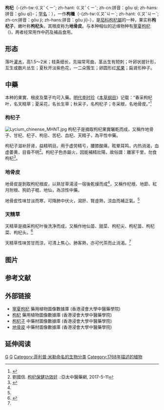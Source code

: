 {{Speciesbox
| image = Lycium chinense(siamak sabet) (2).jpg
| image_width = 250px
| image_caption = 枸杞的果實
| taxon=Lycium chinense
| authority = [[Mill.|Mill.]], 1768
|synonyms =
* ''Lycium barbarum'' var. ''chinense'' (Mill.) Aiton
* ''Lycium megistocarpum'' var. ''ovatum'' (Poir.) Dunal
* ''Lycium ovatum'' Poir.
* ''Lycium potaninii'' Pojark.
* ''Lycium rhombifolium'' Dippel
* ''Lycium sinense'' Gren.
* ''Lycium trewianum'' Roem. & Schult.
|synonyms_ref = <ref>{{cite web|url=http://www.theplantlist.org/tpl/record/tro-29605810|title=The Plant List: ''Lycium chinense'' var. ''chinense''|access-date=2019-02-11|archive-date=2020-03-30|archive-url=https://web.archive.org/web/20200330063805/http://www.theplantlist.org/tpl/record/tro-29605810|dead-url=no}}</ref><ref>{{cite web|url=http://www.theplantlist.org/tpl/record/tro-29604676|title=The Plant List: ''Lycium chinense'' var. ''potaninii''|access-date=2019-02-11|archive-date=2020-03-30|archive-url=https://web.archive.org/web/20200330063810/http://www.theplantlist.org/tpl/record/tro-29604676|dead-url=no}}</ref>
}}

'''枸杞'''（-{zh-tw:ㄍㄡˇㄑㄧˇ; zh-hant: ㄍㄡˇㄑㄧˇ; zh-cn:拼音：gǒu qǐ; zh-hans:拼音：gǒu qǐ}-；[[学名|学名]]：{{lang|la|''Lycium chinense''}}），一作'''枸檵'''（-{zh-tw:ㄍㄡˇㄐㄧˋ; zh-hant: ㄍㄡˇㄐㄧˋ; zh-cn:拼音：gǒu jì; zh-hans:拼音：gǒu jì}-），是[[茄科|茄科]][[枸杞屬|枸杞屬]]的一种，果实称'''枸杞子'''，嫩叶称'''枸杞头'''，其根皮称为'''地骨皮'''。与本种相似的近缘物种有[[寧夏枸杞|寧夏枸杞]]（''{{lang|la|L. barbarum}}'')，两者经常用作中药及補品食用{{r|frps}}。

== 形态 ==
落叶[[灌木|灌木]]，高1.5～2米；枝条细长，先端常弯曲，茎丛生有短刺；叶卵状披针形，互生或数片丛生；夏秋开淡紫色花，一二朵簇生；卵圆形红[[浆果|浆果]]；扁肾形种子{{r|frps}}。

== 中藥 ==
{{ctm}}
本种的果實、根皮及葉子均可入藥{{r|frps|hkbu}}。[[明代|明代]][[李时珍|李时珍]]《[[本草纲目|本草纲目]]》记载：“春采枸杞叶，名天精草；夏采花，名长生草；秋采子，名枸杞子；冬采根，名地骨皮。”<ref name="本草綱目">{{cite book |author1=李時珍 |title=本草綱目·木之三·枸杞地骨皮 |date=1596 |publisher=中國哲學書電子化計劃 |url=https://ctext.org/wiki.pl?if=gb&chapter=352#%E6%9C%A8%E4%B9%8B%E4%B8%89%EF%BC%88%E7%81%8C%E6%9C%A8%E9%A1%9E%E4%BA%94%E5%8D%81%E4%B8%80%E7%A8%AE%EF%BC%89%E6%9E%B8%E6%9D%9E%E5%9C%B0%E9%AA%A8%E7%9A%AE |accessdate=2021-03-29 |archive-date=2020-07-25 |archive-url=https://web.archive.org/web/20200725051014/https://ctext.org/wiki.pl?if=gb&chapter=352#%E6%9C%A8%E4%B9%8B%E4%B8%89%EF%BC%88%E7%81%8C%E6%9C%A8%E9%A1%9E%E4%BA%94%E5%8D%81%E4%B8%80%E7%A8%AE%EF%BC%89%E6%9E%B8%E6%9D%9E%E5%9C%B0%E9%AA%A8%E7%9A%AE |dead-url=no }}</ref>

=== 枸杞子 ===
[[File:Lycium_chinense_MHNT.jpg|thumb]]
枸杞子是摘取枸杞果實曬乾而成，又稱作地骨子、甘杞、杞子、枸忌、苦杞、血杞、天精子，為平性中藥{{r|frps|hkbu}}。

枸杞子滋补肝肾，益精明目。用于虚劳精亏，腰膝酸痛，眩晕耳鸣，内热消渴，血虚萎黄，目昏不明<ref>劉國信. [http://www.aptcm.com/aptcm/medinfo.nsf/ByUNID/93C8AB200EEC4A3F4825718D002567FA?opendocument 枸杞保健功效好] {{Wayback|url=http://www.aptcm.com/aptcm/medinfo.nsf/ByUNID/93C8AB200EEC4A3F4825718D002567FA?opendocument |date=20190610071358 }}.:亞太中醫藥網, 2017-5-11</ref>。枸杞子色赤屬火，因能補精壯陽，故俗謂：離家千里，勿食枸杞{{r|zysj}}<ref name="本草備要">{{cite book |author1=汪訒菴 |title=本草備要·木部·枸杞子 |date=1935 |publisher=中國哲學書電子化計劃 |url=https://ctext.org/wiki.pl?if=gb&chapter=804385 |accessdate=2021-03-29}}</ref>。

=== 地骨皮 ===
地骨皮是剝取枸杞根皮，以熟甘草湯浸一宿後乾燥而成<ref name="本草綱目"/>，又稱作杞根、地節、紅月附根、狗奶子棍、地仙，為涼性中藥{{r|frps|hkbu}}。

地骨皮性味甘淡而寒，可降肺中伏火，瀉肝、腎虛熱，涼血而補正氣。<ref name="本草備要"/>

=== 天精草 ===
天精草是摘采枸杞叶後洗净而成，又稱作地仙苗、甜菜、枸杞尖、枸杞苗、枸杞菜、枸杞头。<ref>{{cite web |title=天精草-枸杞叶 |url=http://bowuguan.bucm.edu.cn/kpzl/zyyzs/36794.htm |website=中医药博物館 |publisher=北京中医药大学 |accessdate=2021-03-29 |archive-date=2020-02-17 |archive-url=https://web.archive.org/web/20200217101526/http://bowuguan.bucm.edu.cn/kpzl/zyyzs/36794.htm |dead-url=no }}</ref>

天精草性味苦甘而涼，可清上焦心、肺客熱，亦可代茶而止消渴。<ref name="本草備要"/>

== 图片 ==
{{gallery
|File:Chinese Materia Dietetica, Ming; Alcoholic beverages Wellcome L0039398.jpg|枸杞酒和桑椹酒（明代）
|File:Lycium chinense marnay 25 sept 2008.jpg|枸杞的果實
|File:Lycium chinense 13.JPG|枸杞的花和叶
|File:Lycium chinense 3.JPG|枸杞的植株形态
}}

== 参考文献 ==
{{reflist|refs=
<ref name="frps">[http://frps.eflora.cn/frps/Lycium%20chinense  枸杞 ''Lycium chinense'' Mill.] 见: 中国科学院中国植物志编辑委员会. 中国植物志第67卷第1册. 北京: 科学出版社, 1978: 15.</ref>
<ref name="hkbu">[http://libproject.hkbu.edu.hk/was40/detail?lang=ch&channelid=1288&searchword=herb_id=D00475 枸杞 Gouqi].:香港浸會大學中醫藥學院藥用植物圖像數據庫, 2017-5-10..</ref>
<ref name="zysj">[http://www.zysj.com.cn/lilunshuji/bencaomengquan5555/253-6-1.html#hi-74943 枸杞子]. 见:陈嘉谟. [[本草蒙筌|本草蒙筌]], 1565.</ref>
}}

== 外部链接 ==

{{Commons|Lycium chinensis}}

*[https://libproject.hkbu.edu.hk/was40/detail?lang=ch&channelid=1288&searchword=herb_id=D00483  寧夏枸杞] {{Wayback|url=https://libproject.hkbu.edu.hk/was40/detail?lang=ch&channelid=1288&searchword=herb_id=D00483 |date=20210624195906 }} 藥用植物圖像數據庫 (香港浸會大學中醫藥學院) {{zh}}{{en}}
*[https://libproject.hkbu.edu.hk/was40/detail?lang=ch&channelid=1288&searchword=herb_id=D00475  枸杞] {{Wayback|url=https://libproject.hkbu.edu.hk/was40/detail?lang=ch&channelid=1288&searchword=herb_id=D00475 |date=20210624200238 }} 藥用植物圖像數據庫 (香港浸會大學中醫藥學院) {{zh}}{{en}}
*[https://sys01.lib.hkbu.edu.hk/cmed/mmid/detail.php?pid=B00227 枸杞子] 中藥材圖像數據庫  (香港浸會大學中醫藥學院) {{zh}}{{en}} 
*[https://sys01.lib.hkbu.edu.hk/cmed/mmid/detail.php?pid=B00343 地骨皮] 中藥材圖像數據庫  (香港浸會大學中醫藥學院) {{zh}}{{en}}

== 延伸阅读 ==
{{Wikisource further reading}}

{{Authority control}}
{{Taxonbar|from=Q141303}}

[[Category:枸杞属|G]]
[[Category:中草藥|G]]
[[Category:菲利普·米勒命名的生物分类|Category:菲利普·米勒命名的生物分类]]
[[Category:1768年描述的植物|Category:1768年描述的植物]]